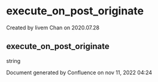 
# execute_on_post_originate 

 Created by  livem Chan on 2020.07.28

## execute_on_post_originate

string

Document generated by Confluence on nov 11, 2022 04:24
